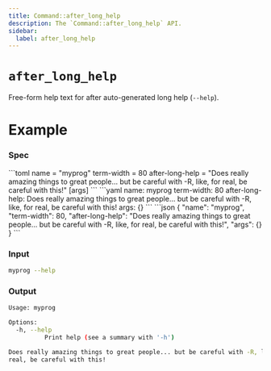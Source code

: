 ```yaml
---
title: Command::after_long_help
description: The `Command::after_long_help` API.
sidebar:
  label: after_long_help
---
```



# `after_long_help` <LinkButton href="https://docs.rs/clap/latest/clap/struct.Command.html#method.after_long_help" icon="open-book" variant="minimal"></LinkButton>

<Badge text="since 0.1.0" size="small" />

Free-form help text for after auto-generated long help (`--help`).

# Example

### Spec

<Tabs syncKey="format">
  <TabItem label="TOML">
```toml
name = "myprog"
term-width = 80
after-long-help = "Does really amazing things to great people... but be careful with -R, like, for real, be careful with this!"
[args]
```
  </TabItem>
  <TabItem label="YAML">
```yaml
name: myprog
term-width: 80
after-long-help: Does really amazing things to great people... but be careful with -R, like, for real, be careful with this!
args: {}
```
  </TabItem>
  <TabItem label="JSON">
```json
{
  "name": "myprog",
  "term-width": 80,
  "after-long-help": "Does really amazing things to great people... but be careful with -R, like, for real, be careful with this!",
  "args": {}
}
```
  </TabItem>
</Tabs>

### Input

```bash
myprog --help
```

### Output

```bash
Usage: myprog

Options:
  -h, --help
          Print help (see a summary with '-h')

Does really amazing things to great people... but be careful with -R, like, for
real, be careful with this!
```
